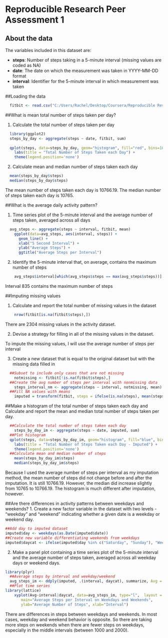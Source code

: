 Reproducible Research Peer Assessment 1
============================================

## About the data
The variables included in this dataset are:

- **steps**: Number of steps taking in a 5-minute interval (missing values are coded as NA)
- **date**: The date on which the measurement was taken in YYYY-MM-DD format
- **interval**: Identifier for the 5-minute interval in which measurement was taken

##Loading the data
```r
  fitbit <- read.csv("C:/Users/Rachel/Desktop/Coursera/Reproducible Research/activity.csv")
```

##What is mean total number of steps taken per day?

1. Calculate the total number of steps taken per day
```r
  library(ggplot2)
  steps_by_day <- aggregate(steps ~ date, fitbit, sum)
  
  qplot(steps, data=steps_by_day, geom="histogram", fill="red", bins=100) + 
    labs(title = "Total Number of Steps Taken each Day") +
    theme(legend.position='none')
```

2. Calculate mean and median number of steps taken each day

```r
  mean(steps_by_day$steps)
  median(steps_by_day$steps)
```

The mean number of steps taken each day is 10766.19.  The median number of steps taken each day is 10765.

##What is the average daily activity pattern?

1. Time series plot of the 5-minute interval and the average number of steps taken, averaged across all days 
```r
  avg_steps <- aggregate(steps ~ interval, fitbit, mean)
    ggplot(data=avg_steps, aes(interval, steps)) + 
      geom_line() +
      xlab("5 Second Interval") +
      ylab("Average Steps") +
      ggtitle("Average Steps per Interval")
```

2. Identify the 5-minute interval that, on average, contains the maximum number of steps
```r
    avg_steps$interval[which(avg_steps$steps == max(avg_steps$steps))]
```

Interval 835 contains the maximum number of steps

##Imputing missing values

1. Calculate and report the total number of missing values in the dataset
```r
    nrow(fitbit[is.na(fitbit$steps),])
```

There are 2304 missing values in the activity dataset.

2. Devise a strategy for filling in all of the missing values in the dataset.

To impute the missing values, I will use the average number of steps per interval

3. Create a new dataset that is equal to the original dataset but with the missing data filled in
```r
  ##Subset to include only cases that are not missing
    notmissing <- fitbit[!is.na(fitbit$steps),]
  ##Create the avg number of steps per interval with nonmissing data
    steps_interval_nm <- aggregate(steps ~ interval, notmissing, mean)
  ##Fill NA values with means
    imputed = transform(fitbit, steps = ifelse(is.na(steps), mean(steps_interval_nm$steps, na.rm=TRUE), steps))
```

##Make a histogram of the total number of steps taken each day and Calculate and report the mean and median total number of steps taken per day.

```r
  ##Calculate the total number of steps taken each day    
    steps_by_day_im <- aggregate(steps ~ date, imputed, sum)
  ##Plot histogram
  qplot(steps, data=steps_by_day_im, geom="histogram", fill="blue", bins=100) + 
    labs(title = "Total Number of Steps Taken each Day - Imputed") +
    theme(legend.position='none')
  ##Calculate mean and median number of steps
    mean(steps_by_day_im$steps)
    median(steps_by_day_im$steps)
```
Because I used the average number of steps per interval as my imputation method, the mean number of steps did not change before and after the imputation.  It is still 10766.19.  However, the median did increase slightly from 10765 to 10766.19. The histogram is much different after imputation, however.

##Are there differences in activity patterns between weekdays and weekends?
1. Create a new factor variable in the dataset with two levels - "weekday" and "weekend" indicating whether a given date is a weekday or weekend day.

```r
##Add day to imputed dataset
imputed$day <- weekdays(as.Date(imputed$date))
##Create new variable differentiating weekends from weekdays
imputed$daycat <- ifelse(imputed$day %in% c("Saturday", "Sunday"), "Weekend", "Weekday")
```

2. Make a panel plot containing a time series plot of the 5-minute interval and the average number of steps taken, averaged across all weekday days or weekend days.

```r
library(plyr)
  ##Average steps by interval and weekday/weekend 
  avg_steps_im <- ddply(imputed, .(interval, daycat), summarize, Avg = mean(steps))
  ##Plot time series
library(lattice) 
    xyplot(Avg~interval|daycat, data=avg_steps_im, type="l",  layout = c(1,2),
       main="Average Steps per Interval on Weekdays and Weekends", 
       ylab="Average Number of Steps", xlab="Interval")
```

There are differences in steps between weekdays and weekends. In most cases, weekday and weekend behavior is opposite.  So there are taking more steps on weekends when there are fewer steps on weekdays, especially in the middle intervals (between 1000 and 2000).